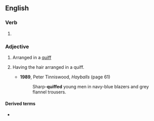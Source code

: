 ==English==

===Verb===
{{head|en|verb form}}

# {{en-past of|quiff}}

===Adjective===
{{en-adj}}

# {{lb|en|of hair}} Arranged in a [[quiff]]
# {{lb|en|of a person}} Having the hair arranged in a quiff.
#* '''1989''', Peter Tinniswood, ''Hayballs'' (page 61)
#*: Sharp-'''quiffed''' young men in navy-blue blazers and grey flannel trousers.

====Derived terms====
* {{l|en|bequiffed}}